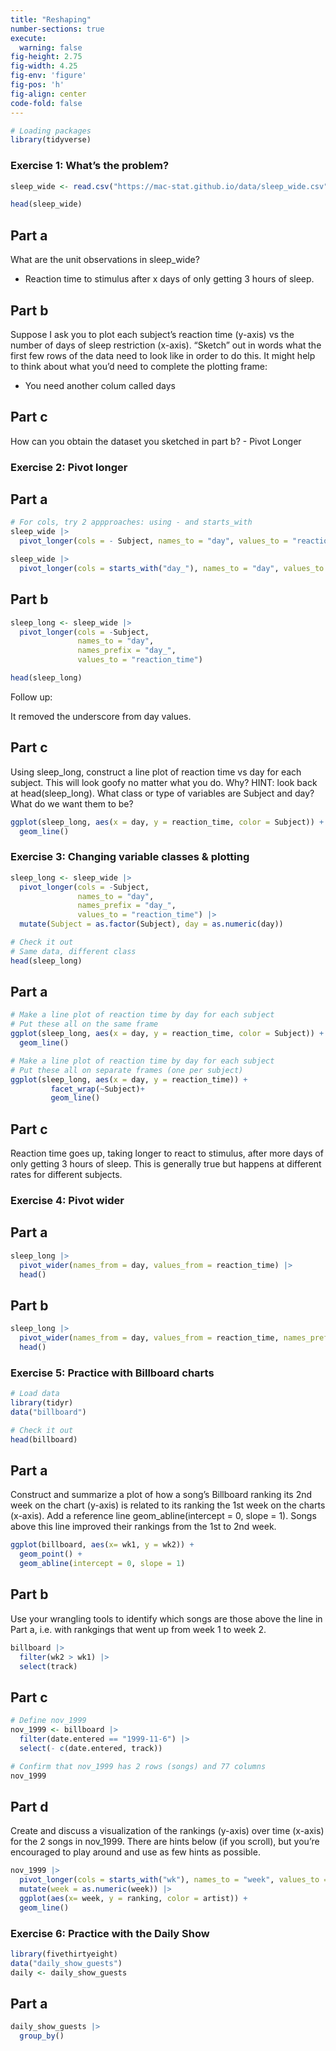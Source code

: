 ```yaml
---
title: "Reshaping"
number-sections: true
execute: 
  warning: false
fig-height: 2.75
fig-width: 4.25
fig-env: 'figure'
fig-pos: 'h'
fig-align: center
code-fold: false
---
```



```r
# Loading packages
library(tidyverse)
```


### Exercise 1: What’s the problem?

```r
sleep_wide <- read.csv("https://mac-stat.github.io/data/sleep_wide.csv")

head(sleep_wide)
```
## Part a
What are the unit observations in sleep_wide?

- Reaction time to stimulus after x days of only getting 3 hours of sleep.

## Part b 
Suppose I ask you to plot each subject’s reaction time (y-axis) vs the number of days of sleep restriction (x-axis). “Sketch” out in words what the first few rows of the data need to look like in order to do this. It might help to think about what you’d need to complete the plotting frame:

- You need another colum called days

## Part c
How can you obtain the dataset you sketched in part b?
- Pivot Longer

### Exercise 2: Pivot longer
## Part a
```r
# For cols, try 2 appproaches: using - and starts_with
sleep_wide |>
  pivot_longer(cols = - Subject, names_to = "day", values_to = "reaction time", names_prefix = "day")

sleep_wide |>
  pivot_longer(cols = starts_with("day_"), names_to = "day", values_to = "reaction time", names_prefix = "day")
```

## Part b 
```r
sleep_long <- sleep_wide |>
  pivot_longer(cols = -Subject,
               names_to = "day",
               names_prefix = "day_",
               values_to = "reaction_time")

head(sleep_long)
```
Follow up: 

It removed the underscore from day values.

## Part c
Using sleep_long, construct a line plot of reaction time vs day for each subject. This will look goofy no matter what you do. Why? HINT: look back at head(sleep_long). What class or type of variables are Subject and day? What do we want them to be?

```r
ggplot(sleep_long, aes(x = day, y = reaction_time, color = Subject)) + 
  geom_line()
```
### Exercise 3: Changing variable classes & plotting

```r
sleep_long <- sleep_wide |>
  pivot_longer(cols = -Subject,
               names_to = "day",
               names_prefix = "day_",
               values_to = "reaction_time") |> 
  mutate(Subject = as.factor(Subject), day = as.numeric(day))

# Check it out
# Same data, different class
head(sleep_long)
```

## Part a 
```r
# Make a line plot of reaction time by day for each subject
# Put these all on the same frame
ggplot(sleep_long, aes(x = day, y = reaction_time, color = Subject)) + 
  geom_line()
```
```r
# Make a line plot of reaction time by day for each subject
# Put these all on separate frames (one per subject)
ggplot(sleep_long, aes(x = day, y = reaction_time)) + 
         facet_wrap(~Subject)+
         geom_line()
```
## Part c
Reaction time goes up, taking longer to react to stimulus, after more days of only getting 3 hours of sleep. This is generally true but happens at different rates for different subjects.

### Exercise 4: Pivot wider
## Part a
```r
sleep_long |>
  pivot_wider(names_from = day, values_from = reaction_time) |>
  head()
```
## Part b
```r
sleep_long |>
  pivot_wider(names_from = day, values_from = reaction_time, names_prefix = "day_") |>
  head()
```
### Exercise 5: Practice with Billboard charts

```r
# Load data
library(tidyr)
data("billboard")

# Check it out
head(billboard)
```
## Part a 
Construct and summarize a plot of how a song’s Billboard ranking its 2nd week on the chart (y-axis) is related to its ranking the 1st week on the charts (x-axis). Add a reference line geom_abline(intercept = 0, slope = 1). Songs above this line improved their rankings from the 1st to 2nd week.

```r
ggplot(billboard, aes(x= wk1, y = wk2)) +
  geom_point() +
  geom_abline(intercept = 0, slope = 1)
```

## Part b
Use your wrangling tools to identify which songs are those above the line in Part a, i.e. with rankgings that went up from week 1 to week 2.
```r
billboard |>
  filter(wk2 > wk1) |>
  select(track)
```

## Part c
```r
# Define nov_1999
nov_1999 <- billboard |>
  filter(date.entered == "1999-11-6") |>
  select(- c(date.entered, track))

# Confirm that nov_1999 has 2 rows (songs) and 77 columns
nov_1999
```
## Part d
Create and discuss a visualization of the rankings (y-axis) over time (x-axis) for the 2 songs in nov_1999. There are hints below (if you scroll), but you’re encouraged to play around and use as few hints as possible.

```r
nov_1999 |>
  pivot_longer(cols = starts_with("wk"), names_to = "week", values_to = "ranking", names_prefix = "wk") |>
  mutate(week = as.numeric(week)) |>
  ggplot(aes(x= week, y = ranking, color = artist)) + 
  geom_line()
```

### Exercise 6: Practice with the Daily Show
```r
library(fivethirtyeight)
data("daily_show_guests")
daily <- daily_show_guests
```
## Part a 
```r
daily_show_guests |>
  group_by()
```

